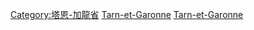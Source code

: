 [[Category:塔恩-加龍省|Category:塔恩-加龍省]]
[[Category:各省法國人|Tarn-et-Garonne]]
[[Category:奧克西塔尼大區人|Tarn-et-Garonne]]